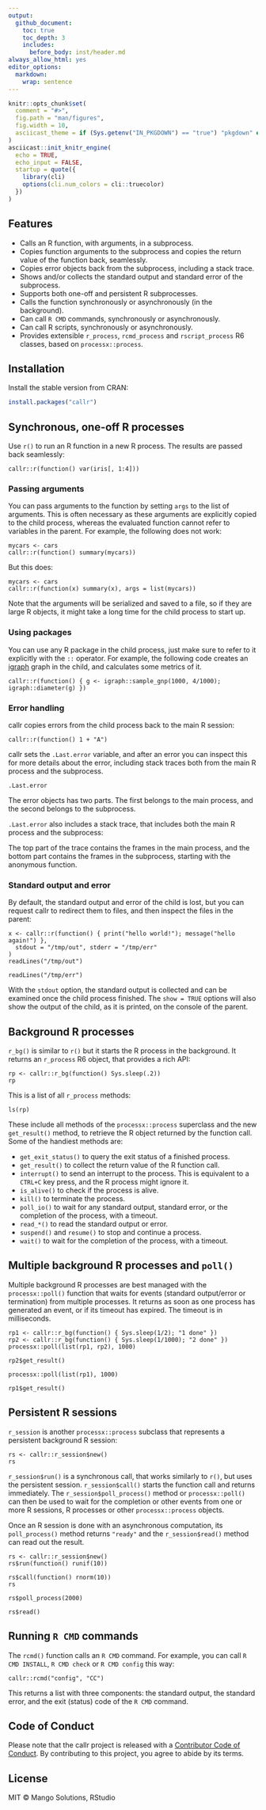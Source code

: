 ```yaml
---
output:
  github_document:
    toc: true
    toc_depth: 3
    includes:
      before_body: inst/header.md
always_allow_html: yes
editor_options:
  markdown:
    wrap: sentence
---
```


```r
knitr::opts_chunk$set(
  comment = "#>",
  fig.path = "man/figures",
  fig.width = 10,
  asciicast_theme = if (Sys.getenv("IN_PKGDOWN") == "true") "pkgdown" else "readme"
)
asciicast::init_knitr_engine(
  echo = TRUE,
  echo_input = FALSE,
  startup = quote({
    library(cli)
    options(cli.num_colors = cli::truecolor)
  })
)
```

## Features

-   Calls an R function, with arguments, in a subprocess.
-   Copies function arguments to the subprocess and copies the return value of the function back, seamlessly.
-   Copies error objects back from the subprocess, including a stack trace.
-   Shows and/or collects the standard output and standard error of the subprocess.
-   Supports both one-off and persistent R subprocesses.
-   Calls the function synchronously or asynchronously (in the background).
-   Can call `R CMD` commands, synchronously or asynchronously.
-   Can call R scripts, synchronously or asynchronously.
-   Provides extensible `r_process`, `rcmd_process` and `rscript_process` R6 classes, based on `processx::process`.

## Installation

Install the stable version from CRAN:

```r
install.packages("callr")
```

## Synchronous, one-off R processes

Use `r()` to run an R function in a new R process.
The results are passed back seamlessly:

```asciicast
callr::r(function() var(iris[, 1:4]))
```

### Passing arguments

You can pass arguments to the function by setting `args` to the list of arguments.
This is often necessary as these arguments are explicitly copied to the child process, whereas the evaluated function cannot refer to variables in the parent.
For example, the following does not work:

```asciicast
mycars <- cars
callr::r(function() summary(mycars))
```

But this does:

```asciicast
mycars <- cars
callr::r(function(x) summary(x), args = list(mycars))
```

Note that the arguments will be serialized and saved to a file, so if they are large R objects, it might take a long time for the child process to start up.

### Using packages

You can use any R package in the child process, just make sure to refer to it explicitly with the `::` operator.
For example, the following code creates an [igraph](https://github.com/igraph/rigraph) graph in the child, and calculates some metrics of it.

```asciicast
callr::r(function() { g <- igraph::sample_gnp(1000, 4/1000); igraph::diameter(g) })
```

### Error handling

callr copies errors from the child process back to the main R session:

```asciicast
callr::r(function() 1 + "A")
```
callr sets the `.Last.error` variable, and after an error you can inspect this for more details about the error, including stack traces both from the main R process and the subprocess.

```asciicast
.Last.error
```

The error objects has two parts.
The first belongs to the main process, and the second belongs to the subprocess.

`.Last.error` also includes a stack trace, that includes both the main R process and the subprocess:

The top part of the trace contains the frames in the main process, and the bottom part contains the frames in the subprocess, starting with the anonymous function.

### Standard output and error

By default, the standard output and error of the child is lost, but you can request callr to redirect them to files, and then inspect the files in the parent:

```asciicast
x <- callr::r(function() { print("hello world!"); message("hello again!") },
  stdout = "/tmp/out", stderr = "/tmp/err"
)
readLines("/tmp/out")
```

```asciicast
readLines("/tmp/err")
```

With the `stdout` option, the standard output is collected and can be examined once the child process finished.
The `show = TRUE` options will also show the output of the child, as it is printed, on the console of the parent.

## Background R processes

`r_bg()` is similar to `r()` but it starts the R process in the background.
It returns an `r_process` R6 object, that provides a rich API:

```asciicast
rp <- callr::r_bg(function() Sys.sleep(.2))
rp
```

This is a list of all `r_process` methods:

```asciicast
ls(rp)
```

These include all methods of the `processx::process` superclass and the new `get_result()` method, to retrieve the R object returned by the function call.
Some of the handiest methods are:

-   `get_exit_status()` to query the exit status of a finished process.
-   `get_result()` to collect the return value of the R function call.
-   `interrupt()` to send an interrupt to the process. This is equivalent to a `CTRL+C` key press, and the R process might ignore it.
-   `is_alive()` to check if the process is alive.
-   `kill()` to terminate the process.
-   `poll_io()` to wait for any standard output, standard error, or the completion of the process, with a timeout.
-   `read_*()` to read the standard output or error.
-   `suspend()` and `resume()` to stop and continue a process.
-   `wait()` to wait for the completion of the process, with a timeout.

## Multiple background R processes and `poll()`

Multiple background R processes are best managed with the `processx::poll()` function that waits for events (standard output/error or termination) from multiple processes.
It returns as soon as one process has generated an event, or if its timeout has expired.
The timeout is in milliseconds.

```asciicast
rp1 <- callr::r_bg(function() { Sys.sleep(1/2); "1 done" })
rp2 <- callr::r_bg(function() { Sys.sleep(1/1000); "2 done" })
processx::poll(list(rp1, rp2), 1000)
```

```asciicast
rp2$get_result()
```

```asciicast
processx::poll(list(rp1), 1000)
```

```asciicast
rp1$get_result()
```

## Persistent R sessions

`r_session` is another `processx::process` subclass that represents a persistent background R session:

```asciicast
rs <- callr::r_session$new()
rs
```

`r_session$run()` is a synchronous call, that works similarly to `r()`, but uses the persistent session.
`r_session$call()` starts the function call and returns immediately.
The `r_session$poll_process()` method or `processx::poll()` can then be used to wait for the completion or other events from one or more R sessions, R processes or other `processx::process` objects.

Once an R session is done with an asynchronous computation, its `poll_process()` method returns `"ready"` and the `r_session$read()` method can read out the result.

```asciicast
rs <- callr::r_session$new()
rs$run(function() runif(10))
```

```asciicast
rs$call(function() rnorm(10))
rs
```

```asciicast
rs$poll_process(2000)
```

```asciicast
rs$read()
```

## Running `R CMD` commands

The `rcmd()` function calls an `R CMD` command.
For example, you can call `R CMD INSTALL`, `R CMD check` or `R CMD config` this way:

```asciicast
callr::rcmd("config", "CC")
```

This returns a list with three components: the standard output, the standard error, and the exit (status) code of the `R CMD` command.

## Code of Conduct

Please note that the callr project is released with a
[Contributor Code of Conduct](https://callr.r-lib.org/CODE_OF_CONDUCT.html).
By contributing to this project, you agree to abide by its terms.

## License

MIT © Mango Solutions, RStudio
